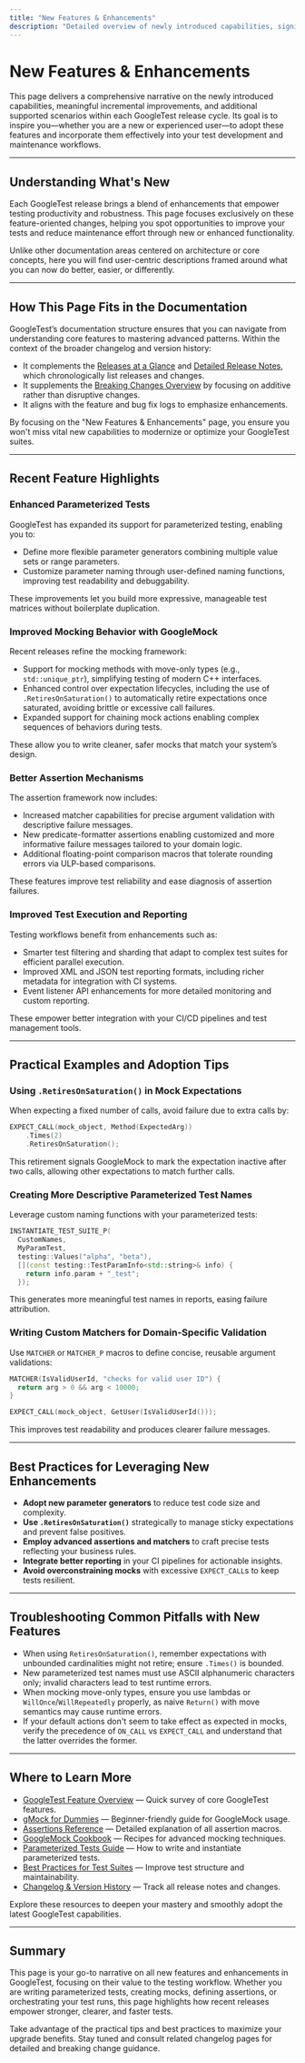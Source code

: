 ```yaml
---
title: "New Features & Enhancements"
description: "Detailed overview of newly introduced capabilities, significant minor improvements, and expanded supported scenarios in each release cycle. Inspires users to adopt or leverage new functionality in their own testing workflows."
---
```


# New Features & Enhancements

This page delivers a comprehensive narrative on the newly introduced capabilities, meaningful incremental improvements, and additional supported scenarios within each GoogleTest release cycle. Its goal is to inspire you—whether you are a new or experienced user—to adopt these features and incorporate them effectively into your test development and maintenance workflows.

---

## Understanding What's New

Each GoogleTest release brings a blend of enhancements that empower testing productivity and robustness. This page focuses exclusively on these feature-oriented changes, helping you spot opportunities to improve your tests and reduce maintenance effort through new or enhanced functionality.

Unlike other documentation areas centered on architecture or core concepts, here you will find user-centric descriptions framed around what you can now do better, easier, or differently.

---

## How This Page Fits in the Documentation

GoogleTest’s documentation structure ensures that you can navigate from understanding core features to mastering advanced patterns. Within the context of the broader changelog and version history:

- It complements the [Releases at a Glance](../version-history/releases-at-a-glance) and [Detailed Release Notes](../version-history/release-notes-links), which chronologically list releases and changes.
- It supplements the [Breaking Changes Overview](../breaking-changes-upgrade/breaking-changes-summary) by focusing on additive rather than disruptive changes.
- It aligns with the feature and bug fix logs to emphasize enhancements.

By focusing on the "New Features & Enhancements" page, you ensure you won't miss vital new capabilities to modernize or optimize your GoogleTest suites.

---

## Recent Feature Highlights

### Enhanced Parameterized Tests

GoogleTest has expanded its support for parameterized testing, enabling you to:

- Define more flexible parameter generators combining multiple value sets or range parameters.
- Customize parameter naming through user-defined naming functions, improving test readability and debuggability.

These improvements let you build more expressive, manageable test matrices without boilerplate duplication.

### Improved Mocking Behavior with GoogleMock

Recent releases refine the mocking framework:

- Support for mocking methods with move-only types (e.g., `std::unique_ptr`), simplifying testing of modern C++ interfaces.
- Enhanced control over expectation lifecycles, including the use of `.RetiresOnSaturation()` to automatically retire expectations once saturated, avoiding brittle or excessive call failures.
- Expanded support for chaining mock actions enabling complex sequences of behaviors during tests.

These allow you to write cleaner, safer mocks that match your system’s design.

### Better Assertion Mechanisms

The assertion framework now includes:

- Increased matcher capabilities for precise argument validation with descriptive failure messages.
- New predicate-formatter assertions enabling customized and more informative failure messages tailored to your domain logic.
- Additional floating-point comparison macros that tolerate rounding errors via ULP-based comparisons.

These features improve test reliability and ease diagnosis of assertion failures.

### Improved Test Execution and Reporting

Testing workflows benefit from enhancements such as:

- Smarter test filtering and sharding that adapt to complex test suites for efficient parallel execution.
- Improved XML and JSON test reporting formats, including richer metadata for integration with CI systems.
- Event listener API enhancements for more detailed monitoring and custom reporting.

These empower better integration with your CI/CD pipelines and test management tools.

---

## Practical Examples and Adoption Tips

### Using `.RetiresOnSaturation()` in Mock Expectations

When expecting a fixed number of calls, avoid failure due to extra calls by:

```cpp
EXPECT_CALL(mock_object, Method(ExpectedArg))
    .Times(2)
    .RetiresOnSaturation();
```

This retirement signals GoogleMock to mark the expectation inactive after two calls, allowing other expectations to match further calls.

### Creating More Descriptive Parameterized Test Names

Leverage custom naming functions with your parameterized tests:

```cpp
INSTANTIATE_TEST_SUITE_P(
  CustomNames,
  MyParamTest,
  testing::Values("alpha", "beta"),
  [](const testing::TestParamInfo<std::string>& info) {
    return info.param + "_test";
  });
```

This generates more meaningful test names in reports, easing failure attribution.

### Writing Custom Matchers for Domain-Specific Validation

Use `MATCHER` or `MATCHER_P` macros to define concise, reusable argument validations:

```cpp
MATCHER(IsValidUserId, "checks for valid user ID") {
  return arg > 0 && arg < 10000;
}

EXPECT_CALL(mock_object, GetUser(IsValidUserId()));
```

This improves test readability and produces clearer failure messages.

---

## Best Practices for Leveraging New Enhancements

- **Adopt new parameter generators** to reduce test code size and complexity.
- **Use `.RetiresOnSaturation()`** strategically to manage sticky expectations and prevent false positives.
- **Employ advanced assertions and matchers** to craft precise tests reflecting your business rules.
- **Integrate better reporting** in your CI pipelines for actionable insights.
- **Avoid overconstraining mocks** with excessive `EXPECT_CALL`s to keep tests resilient.

---

## Troubleshooting Common Pitfalls with New Features

- When using `RetiresOnSaturation()`, remember expectations with unbounded cardinalities might not retire; ensure `.Times()` is bounded.
- New parameterized test names must use ASCII alphanumeric characters only; invalid characters lead to test runtime errors.
- When mocking move-only types, ensure you use lambdas or `WillOnce`/`WillRepeatedly` properly, as naive `Return()` with move semantics may cause runtime errors.
- If your default actions don't seem to take effect as expected in mocks, verify the precedence of `ON_CALL` vs `EXPECT_CALL` and understand that the latter overrides the former.

---

## Where to Learn More

- [GoogleTest Feature Overview](../../overview/core-concepts/feature-overview) — Quick survey of core GoogleTest features.
- [gMock for Dummies](../../googlemock/docs/gmock_for_dummies.md) — Beginner-friendly guide for GoogleMock usage.
- [Assertions Reference](../../docs/reference/assertions.md) — Detailed explanation of all assertion macros.
- [GoogleMock Cookbook](../../docs/gmock_cook_book.md) — Recipes for advanced mocking techniques.
- [Parameterized Tests Guide](../../guides/advanced-testing-patterns/parameterized-and-typed-tests) — How to write and instantiate parameterized tests.
- [Best Practices for Test Suites](../../guides/best-practices-integration/best-practices) — Improve test structure and maintainability.
- [Changelog & Version History](../version-history/releases-at-a-glance) — Track all release notes and changes.

Explore these resources to deepen your mastery and smoothly adopt the latest GoogleTest capabilities.

---

## Summary

This page is your go-to narrative on all new features and enhancements in GoogleTest, focusing on their value to the testing workflow. Whether you are writing parameterized tests, creating mocks, defining assertions, or orchestrating your test runs, this page highlights how recent releases empower stronger, clearer, and faster tests.

Take advantage of the practical tips and best practices to maximize your upgrade benefits. Stay tuned and consult related changelog pages for detailed and breaking change guidance.